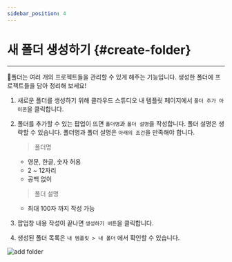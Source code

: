 ```yaml
---
sidebar_position: 4
---
```


# 새 폴더 생성하기 {#create-folder}
<hr />

📁폴더는 여러 개의 프로젝트들을 관리할 수 있게 해주는 기능입니다. 생성한 폴더에 프로젝트들을 담아 정리해 보세요!

1. 새로운 폴더를 생성하기 위해 클라우드 스튜디오 내 템플릿 페이지에서 ```폴더 추가 아이콘```을 클릭합니다.
2. 폴더를 추가할 수 있는 팝업이 뜨면 ```폴더명```과 ```폴더 설명```을 작성합니다. 폴더 설명은 생략할 수 있습니다.
    폴더명과 폴더 설명은 ```아래의 조건```을 만족해야 합니다.
    > 폴더명
    -  영문, 한글, 숫자 허용
    -  2 ~ 12자리
    -  공백 없이

    > 폴더 설명
    - 최대 100자 까지 작성 가능
3. 팝업창 내용 작성이 끝나면 ```생성하기 버튼```을 클릭합니다.
4. 생성된 폴더 목록은 ```내 템플릿 > 내 폴더``` 에서 확인할 수 있습니다.

<div className={styles.imgWrap}>
    <img src={addFolder} alt="add folder" />
</div>





